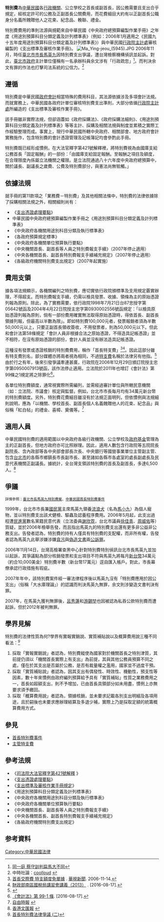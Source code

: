 '''特別費'''為[[中華民國|中華民國]]各[[行政機關|行政機關]]、公立學校之首長或副首長，因公務需要且支出合乎規定，經核定許可的公務及正副首長公關費用，而花費細目大約有以正副首長公職身分名義所餽贈他人之花束、紀念品、輓聯、禮金。

特別費費用的準則法源與規範來自中華民國《中央政府總預算編製作業手冊》之年度《用途別預算科目分類定義及計列標準表》（例如：2006年1月適用之《民國九十五年度用途別預算科目分類定義及計列標準表》）與中華民國[[行政院|行政院]][[主計處|主計處]]審核編製的《支出標準及審核作業手冊》。
[[File:Ma_Ying-jeou_(5945).JPG|thumb]]
2006年11月，時任[[臺北市市長|臺北市市長]][[馬英九|馬英九]]因特別費支出爭議，遭台灣檢察機構偵訊並起訴。對此，[[臺北市政府|臺北市政府]]主計單位僅稱有一名承辦科員余文涉有「行政疏忽」<ref>[http://news.ftv.com.tw/?sno=2009912S01M1&type=Air 同一庭 蔡守訓判扁馬大不同]</ref>。而判決余文有罪的作法也打擊司法系統的公信力。<ref>中時社論：{{cite news | url= http://news.chinatimes.com/2007Cti/2007Cti-News/2007Cti-News-Content/0,4521,110514+112008050200103,00.html | title= 哀余文 | date= 2008-05-02 | newspaper= [[中國時報|中國時報]] | archiveurl= https://web.archive.org/web/20080505073215/http://news.chinatimes.com/2007Cti/2007Cti-News/2007Cti-News-Content/0,4521,110514+112008050200103,00.html | archivedate= 2008-05-05 | deadurl= yes }}[http://www.coolloud.org.tw/node/20480#comment-15651 coolloud] {{Wayback|url=http://www.coolloud.org.tw/node/20480#comment-15651 |date=20190624150213 }}</ref>

==遵循==
特別費是中華民國[[政府會計|政府會計]]相當特殊的費用科目，其法源依據涉及多項會計法規。而就實務上，中華民國各政府計單位審核特別費支出準則，大部分依循[[行政院|行政院]][[主計處|主計處]]所編造的《支出標準及審核作業手冊》。

該手冊雖非實際法規，但卻涵蓋如《政府採購法》、《政府採購法細則》、《用途別預算科目分類定義及計列標準表》等等主計、採購及相關法規與制度並累積之實際工作經驗整理而成。事實上，現行中華民國所轄中央政府、相關部會、地方政府會計實務施作，包含特別費的會計憑證管理及記帳簿記均會參酌此手冊。

特別費既已經形成慣例，在大法官釋字第421號解釋裡，將特別費視為由國庫支給公務首長「固定報酬」的一部份：「由國庫支給固定報酬。至報酬之項目及額度，在合理限度內係屬立法機關之權限。是立法院通過八十六年度中央政府總預算中，關於議長、副議長之歲費、公費及特別費部分，與憲法尚無牴觸。」

==依據法規==
就手冊的第11款項之「業務費－特別費」及其他相關法條中，特別費的法律依據除了採購相關法規之外，相關細則尚有：
*《[[支出憑證處理要點|支出憑證處理要點]]》
*中華民國中央政府總預算編製作業手冊之《用途別預算科目分類定義及計列標準表》
*《中央政府各機關用途別科目分類及執行標準表》
*《各政府預算規定標準》
*《中央政府各機關單位預算執行要點》
*《中央機關首長、副首長等人員之特別費報支手續》（2007年停止適用）
*《中央各機關首長、副首長特別費報支手續補充規定》（2007年停止適用）
*《各級政府機關特別費支出規定》（2007年起實施）

==費用支領==
據各項法規顯示，各機關編列之特別費，應切實依行政院頒標準及支用規定覈實辦理，不得超支。而特別費報支手續，仍需以檢具發票、收據、領條為主的原始憑證列報為原則。除此，為了實務需要，依行政院1998年7月21日台87忠授字第05642號函及2004年4月22日院授主忠字第0930002556號函規定：「以檢具原始憑證列報為原則，倘有一部份費用確實無法取得原始憑證時，得依首長、副首長領據列報，但最高以半數為限」。即如特別費100,000元者，發票報銷者須為半數50,000元以上，只要正副首長領收簽收，不用發票者，則為50,000元以下。但此和會計法第58條規定「會計人員非根據合法之原始憑證，不得造具記帳憑證」並不相符，在沒有原始憑證的部份，會計人員並沒有辦法造具記帳憑證。

這種沒有發票或憑證核銷的特別費費用，稱作「首長特支費」<ref>[http://news.cts.com.tw/cts/politics/200611/200611140210525.html 首長交際費 特支額度免單據] {{Wayback|url=http://news.cts.com.tw/cts/politics/200611/200611140210525.html |date=20190502150633 }}. [[華視新聞|華視新聞]]. 2006-11-14.</ref><ref>[https://www.ntbsa.gov.tw/etwmain/download?fname=ETWF001_20131212152819757.pdf 財政部南區國稅局講習會講義（2013）] {{Wayback|url=https://www.ntbsa.gov.tw/etwmain/download?fname=ETWF001_20131212152819757.pdf |date=20160920123002 }}. [2016-08-17].</ref>。因此這部分雖有特支費別名，部分媒體亦將兩者視為相同，不過[[特支費|特支費]]名稱於法律另有他指。<ref>{{Cite web |url=http://www.ttc.gov.tw/ct.asp?xItem=5635&CtNode=97&CtUnit=40&BaseDSD=31&nowPage=270&pageSize=15&xiList=5573,5581,5586,5595,5598,5605,5608,5614,5617,5622,5624,5629,5630,5635,5636 |title=軍公教人員依法支領之主管職務加給免稅 |accessdate=2006-11-15 |archive-date=2016-09-13 |archive-url=https://web.archive.org/web/20160913080251/http://www.ttc.gov.tw/ct.asp?xItem=5635&CtNode=97&CtUnit=40&BaseDSD=31&nowPage=270&pageSize=15&xiList=5573%2C5581%2C5586%2C5595%2C5598%2C5605%2C5608%2C5614%2C5617%2C5622%2C5624%2C5629%2C5630%2C5635%2C5636 |dead-url=yes }}</ref>由於行之有年，後來引發爭議牽連甚廣，行政院在2006年12月29日頒訂院授主忠字第0950007913號函，該作法停止適用。立法院於2011年也增訂《會計法》第99條之1規定將之除罪化<ref>[http://law.moj.gov.tw/LawClass/LawSingleIf.aspx?Pcode=T0030001&FLNO=99-1 《會計法》第 99-1 條]. [2016-08-17].</ref>。

各單位特別費額度，通常視實際所需編列，並需經過審計單位與所轄民意機關（如：立法院、市議會）核定與監督。例如，{{as of|2006}}台北市市長每月均有34萬元新台幣的特別費額度。另外，特別費花費細目雖沒有於法規正面明列，但依慣例與法規細則說明，應為「以機關、學校首長、副首長個人名義餽贈他人的花束、紀念品」與俗稱「紅白帖」的禮金、喜幛、奠儀等。<ref>[http://www.libertytimes.com.tw/2006/new/oct/19/today-taipei4.htm 自由時報] {{webarchive|url=https://web.archive.org/web/20070929133848/http://www.libertytimes.com.tw/2006/new/oct/19/today-taipei4.htm |date=2007-09-29 }}</ref>

==適用人員==
中華民國特別費的適用範圍以中央政府各級行政機關、公立學校及[[政府基金|政府基金]]管理為主的正副首長，但地方政府亦可比照辦理。因此，適用人數包含行政院等五院院長副院長、含內政部等各中央部會部長次長、中央銀行等國營事業單位主管副主管、包含[[台北市|台北市]]的各縣市鄉鎮長市長副市長、甚至諸如各縣市各處室的處長副處長及民意代表機關正副議長。據統計，全台灣支領該特別費的首長及副首長，多達6,500人。<ref>[http://www.wenweipo.com/news.phtml?news_id=TW0611140013&cat=003TW 香港文匯報] {{webarchive|url=https://web.archive.org/web/20070312212029/http://www.wenweipo.com/news.phtml?news_id=TW0611140013&cat=003TW |date=2007-03-12 }}</ref>

==爭議==
<span style="font-size:smaller;">詳情參照：[[臺北市長馬英九特別費案|臺北市長馬英九特別費案]]、[[中華民國首長特別費事件|中華民國首長特別費事件]]</span>

1999年，台北市市長兼[[國民黨|國民黨]]主席馬英九領養[[流浪犬|流浪犬]]（名為[[馬小九|馬小九]]）為個人寵物，並以特別費支出該犬健檢、驅蟲及認養程序費用。2006年5月起，此支出過程遭[[民進黨|民進黨]]數名黨籍民意代表（立法委員[[謝欣霓|謝欣霓]]，台北市議員[[徐佳青|徐佳青]]、[[周威佑|周威佑]]等）質疑，並於2006年檢舉告發，而且指出馬英九的特別費支出還有更多非公益非公務支出。告發者認為，特別費的持有人僅具有特別費的支配權，而非所有權，告發者認為馬英九此舉涉嫌涉嫌[[貪污|貪污]]與[[偽造文書|偽造文書]]兩[[公訴罪|公訴罪]]。

2006年11月14日，台灣高檢署查黑中心針對特別費特別偵訊台北市長馬英九並加以起訴，其爭議點為部分核銷發票和支出項目不符與馬英九將每月[[新台幣|新台幣]]34萬元（約合10,000美金）特別費半數（新台幣17萬元）逕自匯入帳戶。對此，市長幕僚承認行政措施有瑕疵。

2007年年中，該特別費案件經一審法律程序後以馬英九沒有「特別費應用於因公支出」（俗稱「大水庫理論」）的認識而判決馬英九無罪，余文則涉變造文書判決有罪。

2007年，在馬英九獲判無罪後，[[呂秀蓮|呂秀蓮]]和[[游錫堃|游錫堃]]也因被認為私吞公款特別費而遭起訴，但於2012年被判無罪。

== 學界見解 ==

特別費的法律性質為何?學界有實報實銷說、實質補貼說以及概算費用說三種不同看法：<ref>[http://www.wretch.cc/blog/bushmanwang&article_id=10747201 首長特別費法律爭議 (二)]</ref>
#採取「實報實銷說」者認為，特別費縱使為國家對於機關首長之特別津質，其前提仍須以「機關首長實際上有支出」為前提，其與其他公務員預算不同之處，僅在於其支出是否屬於公務，是否有裁量權之濫用，國家並不過度干預。
#採取「實質補貼說」者認為，因其支出有偶發性、時效性、機動性，預支性等因素，數十年來慣例由政府編列預算給予具有「實質補貼」性質之業務費用之一，首長如超額支出，則不予增加，已由首長具領部分如未用盡，慣例上亦無要求須予繳回。
#採取「概算費用說」者認為，領據核銷，並未要求記載各別支出明細及各項用途，且於嗣後也未要求應辦理結算及多退少補，實際上乃是採取定額的統籌概算費用方式。

==參見==
*[[首長特別費事件|首長特別費事件]]
*[[主管特支費|主管特支費]]

==參考法規==
{{Wikisource|會計法 (民國100年)}}
*《[http://www.judicial.gov.tw/constitutionalcourt/p03_01.asp?expno=421 司法院大法官釋字第421號解釋] {{Wayback|url=http://www.judicial.gov.tw/constitutionalcourt/p03_01.asp?expno=421 |date=20180128081124 }}》
*《[[支出憑證處理要點|支出憑證處理要點]]》
*《[https://web.archive.org/web/20061007032157/http://www.dgbas.gov.tw/public/Data/621417385471.doc 支出標準及審核作業手冊規定]》
*《用途別預算科目分類定義及計列標準表》
*《中央政府各機關用途別科目分類及執行標準表》
*《中央政府各機關單位預算執行要點》
*《中央機關首長、副首長等人員之特別費報支手續》
*《中央各機關首長、副首長特別費報支手續補充規定》
*《各級政府機關特別費支出規定》

==参考資料==
{{Reflist|2}}
{{中華民國法律}}
[[Category:中華民國法律|Category:中華民國法律]]